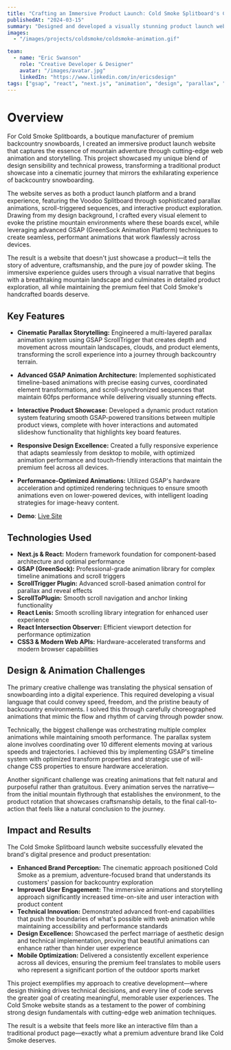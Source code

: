 ```yaml
---
title: "Crafting an Immersive Product Launch: Cold Smoke Splitboard's Cinematic Web Experience"
publishedAt: "2024-03-15"
summary: "Designed and developed a visually stunning product launch website for Cold Smoke Splitboards, featuring advanced GSAP animations, parallax storytelling, and cinematic user experiences that bring the backcountry adventure to life."
images:
  - "/images/projects/coldsmoke/coldsmoke-animation.gif"

team:
  - name: "Eric Swanson"
    role: "Creative Developer & Designer"
    avatar: "/images/avatar.jpg"
    linkedIn: "https://www.linkedin.com/in/ericsdesign"
tags: ["gsap", "react", "next.js", "animation", "design", "parallax", "product launch", "creative development"]
---
```


# Overview

For Cold Smoke Splitboards, a boutique manufacturer of premium backcountry snowboards, I created an immersive product launch website that captures the essence of mountain adventure through cutting-edge web animation and storytelling. This project showcased my unique blend of design sensibility and technical prowess, transforming a traditional product showcase into a cinematic journey that mirrors the exhilarating experience of backcountry snowboarding.

The website serves as both a product launch platform and a brand experience, featuring the Voodoo Splitboard through sophisticated parallax animations, scroll-triggered sequences, and interactive product exploration. Drawing from my design background, I crafted every visual element to evoke the pristine mountain environments where these boards excel, while leveraging advanced GSAP (GreenSock Animation Platform) techniques to create seamless, performant animations that work flawlessly across devices.

The result is a website that doesn't just showcase a product—it tells the story of adventure, craftsmanship, and the pure joy of powder skiing. The immersive experience guides users through a visual narrative that begins with a breathtaking mountain landscape and culminates in detailed product exploration, all while maintaining the premium feel that Cold Smoke's handcrafted boards deserve.

## Key Features

- **Cinematic Parallax Storytelling:** Engineered a multi-layered parallax animation system using GSAP ScrollTrigger that creates depth and movement across mountain landscapes, clouds, and product elements, transforming the scroll experience into a journey through backcountry terrain.

- **Advanced GSAP Animation Architecture:** Implemented sophisticated timeline-based animations with precise easing curves, coordinated element transformations, and scroll-synchronized sequences that maintain 60fps performance while delivering visually stunning effects.

- **Interactive Product Showcase:** Developed a dynamic product rotation system featuring smooth GSAP-powered transitions between multiple product views, complete with hover interactions and automated slideshow functionality that highlights key board features.

- **Responsive Design Excellence:** Created a fully responsive experience that adapts seamlessly from desktop to mobile, with optimized animation performance and touch-friendly interactions that maintain the premium feel across all devices.

- **Performance-Optimized Animations:** Utilized GSAP's hardware acceleration and optimized rendering techniques to ensure smooth animations even on lower-powered devices, with intelligent loading strategies for image-heavy content.

- **Demo**: [Live Site](https://erics1337.github.io/coldsmoke-product/)

## Technologies Used

- **Next.js & React:** Modern framework foundation for component-based architecture and optimal performance
- **GSAP (GreenSock):** Professional-grade animation library for complex timeline animations and scroll triggers
- **ScrollTrigger Plugin:** Advanced scroll-based animation control for parallax and reveal effects
- **ScrollToPlugin:** Smooth scroll navigation and anchor linking functionality
- **React Lenis:** Smooth scrolling library integration for enhanced user experience
- **React Intersection Observer:** Efficient viewport detection for performance optimization
- **CSS3 & Modern Web APIs:** Hardware-accelerated transforms and modern browser capabilities

## Design & Animation Challenges

The primary creative challenge was translating the physical sensation of snowboarding into a digital experience. This required developing a visual language that could convey speed, freedom, and the pristine beauty of backcountry environments. I solved this through carefully choreographed animations that mimic the flow and rhythm of carving through powder snow.

Technically, the biggest challenge was orchestrating multiple complex animations while maintaining smooth performance. The parallax system alone involves coordinating over 10 different elements moving at various speeds and trajectories. I achieved this by implementing GSAP's timeline system with optimized transform properties and strategic use of will-change CSS properties to ensure hardware acceleration.

Another significant challenge was creating animations that felt natural and purposeful rather than gratuitous. Every animation serves the narrative—from the initial mountain flythrough that establishes the environment, to the product rotation that showcases craftsmanship details, to the final call-to-action that feels like a natural conclusion to the journey.

## Impact and Results

The Cold Smoke Splitboard launch website successfully elevated the brand's digital presence and product presentation:

- **Enhanced Brand Perception:** The cinematic approach positioned Cold Smoke as a premium, adventure-focused brand that understands its customers' passion for backcountry exploration
- **Improved User Engagement:** The immersive animations and storytelling approach significantly increased time-on-site and user interaction with product content
- **Technical Innovation:** Demonstrated advanced front-end capabilities that push the boundaries of what's possible with web animation while maintaining accessibility and performance standards
- **Design Excellence:** Showcased the perfect marriage of aesthetic design and technical implementation, proving that beautiful animations can enhance rather than hinder user experience
- **Mobile Optimization:** Delivered a consistently excellent experience across all devices, ensuring the premium feel translates to mobile users who represent a significant portion of the outdoor sports market

This project exemplifies my approach to creative development—where design thinking drives technical decisions, and every line of code serves the greater goal of creating meaningful, memorable user experiences. The Cold Smoke website stands as a testament to the power of combining strong design fundamentals with cutting-edge web animation techniques.

The result is a website that feels more like an interactive film than a traditional product page—exactly what a premium adventure brand like Cold Smoke deserves.